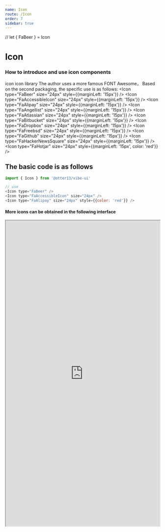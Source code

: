 ```yaml
---
name: Icon
route: /Icon
order: 7
sidebar: true
---
```


// let { FaBeer } = Icon

# Icon

### How to introduce and use icon components
icon icon library The author uses a more famous FONT Awesome， Based on the second packaging, the specific use is as follows:
<Playground>
    <Icon type="FaBeer" size="24px" style={{marginLeft: '15px'}} />
    <Icon type="FaAccessibleIcon" size="24px" style={{marginLeft: '15px'}} />
    <Icon type="FaAlipay" size="24px" style={{marginLeft: '15px'}} />
    <Icon type="FaAngellist" size="24px" style={{marginLeft: '15px'}} />
    <Icon type="FaAtlassian" size="24px" style={{marginLeft: '15px'}} />
    <Icon type="FaBitbucket" size="24px" style={{marginLeft: '15px'}} />
    <Icon type="FaDropbox" size="24px" style={{marginLeft: '15px'}} />
    <Icon type="FaFreebsd" size="24px" style={{marginLeft: '15px'}} />
    <Icon type="FaGithub" size="24px" style={{marginLeft: '15px'}} />
    <Icon type="FaHackerNewsSquare" size="24px" style={{marginLeft: '15px'}} />
    <Icon type="FaHotjar" size="24px" style={{marginLeft: '15px', color: 'red'}} />
</Playground>

## The basic code is as follows
``` js
import { Icon } from '@otter13/vibe-ui'

// use
<Icon type="FaBeer" />
<Icon type="FaAccessibleIcon" size="24px" />
<Icon type="FaAlipay" size="24px" style={{color: 'red'}} />
```


#### More icons can be obtained in the following interface
<Playground>
    <iframe width="100%" height="1000px" style={{border: 'none'}} src="https://react-icons.netlify.com/#/icons/fa" />
</Playground>

## API documentation
|  parameter  |  illustrate  |  Types of  |  Defaults  |
|  ---   |  ---  |  ---  |  ---  |
|  type  |  Icon type  |  string  |  |
|  size  |  icon size(px，lg，xs)  |  string  |  |
|  rotation  |  Rotation angle  |  number  |  |
|  style  |  Icon style  |  object  |  |


